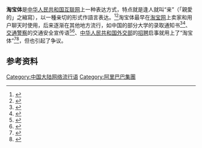 {{expand|time=2018-12-17T10:57:01+00:00}}
{{noteTA
|G1 = IT
}}
'''淘宝体'''是[[中华人民共和国互联网|中华人民共和国互联网]]上一种表达方式，特点就是逢人就叫“亲”（「親愛的」之縮寫），以一種亲切的形式作語言表达。<ref>{{cite news |author1=韩浩月 |title=亲，“淘宝体”温暖你了吗？ |url=http://cul.china.com.cn/weekend/2011-07/26/content_4368471.htm |accessdate=2018-12-17 |work=新京报 |publisher=新京报社 |date=2011-07-26 |archiveurl=https://web.archive.org/web/20130224115933/http://cul.china.com.cn/weekend/2011-07/26/content_4368471.htm |archivedate=2013-02-24 |dead-url=no }}</ref><ref>{{cite news |author1=王拓 |title=南理工”淘宝体“短信贺录取：亲，你被我们学校录取了哦 |url=http://js.xhby.net/system/2011/07/17/011237898.shtml |accessdate=2018-12-17 |work=新华日报 |publisher=新华日报社 |date=2011-07-17 |archiveurl=https://web.archive.org/web/20130311204551/http://js.xhby.net/system/2011/07/17/011237898.shtml |archivedate=2013-03-11 |dead-url=no }}</ref>淘宝体最早在[[淘宝|淘宝网]]上卖家和用户聊天时使用，后来逐渐在其他地方流行，如中国的部分大学的录取通知书<ref>{{cite news |author1=章咪佳 |title=南理工录取通知用上了“淘宝体”，浙江考生这几天也将收到 浙江高校表示：创意无可厚非，但必须有前提 亲，祝贺你哦！ |url=http://qjwb.zjol.com.cn/html/2011-07/19/content_973103.htm |accessdate=2018-12-17 |work=钱江晚报 |issue=第8960期 |publisher=浙江日报社 |date=2011-07-19 |archiveurl=https://web.archive.org/web/20181217113112/http://qjwb.zjol.com.cn/html/2011-07/19/content_973103.htm |archivedate=2018-12-17 |page=B0016版：科教·教育 |dead-url=no }}</ref><ref>{{cite news |author1=朱平 |title=“淘宝风”的其他版本 |url=http://qjwb.zjol.com.cn/html/2011-07/19/content_973110.htm |accessdate=2018-12-17 |work=钱江晚报 |issue=第8960期 |publisher=浙江日报社 |date=2011-07-19 |archiveurl=https://web.archive.org/web/20181217113923/http://qjwb.zjol.com.cn/html/2011-07/19/content_973110.htm |archivedate=2018-12-17 |page=B0016版：科教·教育 |dead-url=no }}</ref>、[[交通警察|交通警察]]的交通安全宣传语<ref>{{cite web |author1=门杰丹 |title=郑州警方“淘宝体”宣传语引争议 被指谄媚讨好 |url=http://www.chinanews.com/sh/2011/08-12/3253148.shtml |website=中新网 |accessdate=2018-12-17 |archiveurl=https://web.archive.org/web/20110815030000/http://www.chinanews.com/sh/2011/08-12/3253148.shtml |archivedate=2011-08-15 |date=2011-08-12 |dead-url=no }}</ref><ref>{{cite news |author1=李凤虎 |title=郑州警方首次用“淘宝体”宣传交通安全 |url=http://newpaper.dahe.cn/hnrb/html/2011-08/11/content_562374.htm |accessdate=2018-12-17 |work=河南日报 |publisher=河南日报社 |date=2011-08-11 |archiveurl=https://web.archive.org/web/20181217115553/http://newpaper.dahe.cn/hnrb/html/2011-08/11/content_562374.htm |archivedate=2018-12-17 |page=第03版：政教科文 |dead-url=no }}</ref>、[[中华人民共和国外交部|中华人民共和国外交部]]的[[招聘|招聘]]启事就用上了“淘宝体”<ref>{{cite news |title=外交部招聘玩“淘宝体”遭网友热议 |url=http://tech.sina.com.cn/i/2011-08-02/09475867978.shtml |accessdate=2018-12-17 |work=深圳商报 |publisher=深圳商报社 |date=2011-08-02 |archiveurl=https://web.archive.org/web/20181217120105/http://tech.sina.com.cn/i/2011-08-02/09475867978.shtml |archivedate=2018-12-17 |dead-url=no }}</ref><ref>{{cite journal |author1=何爱晶 |title=意向性视域下的“淘宝体” |journal=河南大学学报（社会科学版） |date=2013-06-25 |volume=第52卷 |issue=第4期 |url=http://www.wanfangdata.com.cn/details/detail.do?_type=perio&id=hndxxb-shkxb201204021 |accessdate=2018-12-17 |location=湖北民族学院外国语学院,湖北恩施,445000 |archive-date=2019-04-03 |archive-url=https://web.archive.org/web/20190403203153/http://www.wanfangdata.com.cn/details/detail.do?_type=perio&id=hndxxb-shkxb201204021 |dead-url=no }}</ref>{{rp|145-151}}，但也引起了争议。

==参考资料==
{{reflist|2}}

[[Category:中国大陆网络流行语|Category:中国大陆网络流行语]]
[[Category:阿里巴巴集團|Category:阿里巴巴集團]]